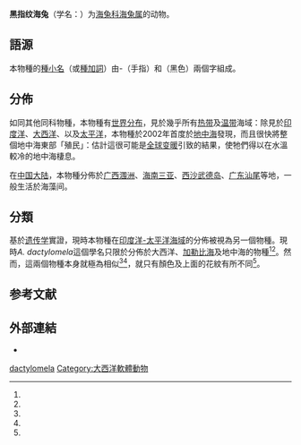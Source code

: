 {{split|Aplysia dactylomela|Aplysia argus}}
{{Speciesbox
 |taxon=Aplysia dactylomela
| image=Aplysia dactylomela.jpg
 |authority=(Rang, 1826)
 |synonyms_ref = 
 |synonyms = 
* ''Aplysia dactylolmela'' {{small|(Rang, 1826)}}{{r|id11353}}（拼寫錯誤）
}}

'''黑指纹海兔'''{{r|cef|id11353}}（学名：''{{lang|la|Aplysia dactylomela}}''）为[[海兔科|海兔科]][[海兔属|海兔属]]的动物{{r|id11353}}。

==語源==
本物種的[[種小名|種小名]]（或[[種加詞|種加詞]]）''{{lang|la|dactylomela}}''由''{{lang|la|dactylo}}''-（手指）和''{{lang|la|mela}}''（黑色）兩個字組成。

==分佈==
如同其他同科物種，本物種有[[世界分布|世界分布]]，見於幾乎所有[[热带|热带]]及[[温带|温带]]海域{{r|AV2013}}：除見於[[印度洋|印度洋]]、[[大西洋|大西洋]]、以及[[太平洋|太平洋]]，本物種於2002年首度於[[地中海|地中海]]發現，而且很快將整個地中海東部「殖民」：估計這很可能是[[全球变暖|全球变暖]]引致的結果{{r|VACY2013}}，使牠們得以在水溫較冷的地中海棲息。

在[[中国大陆|中国大陆]]，本物種分佈於[[广西|广西]][[涠洲|涠洲]]、[[海南|海南]][[三亚|三亚]]、[[西沙|西沙]][[武德岛|武德岛]]、[[广东|广东]][[汕尾|汕尾]]等地{{r|cef|id11353}}，一般生活於海藻间{{r|cef|id11353}}。

==分類==
基於[[遗传学|遗传学]]實證，現時本物種在[[印度洋-太平洋海域|印度洋-太平洋海域]]的分佈被視為另一個物種''{{tsl|en|Aplysia argus|}}''。現時''A. dactylomela''這個學名只限於分佈於大西洋、[[加勒比海|加勒比海]]及地中海的物種<ref name=AV2013/><ref name=VACY2013/>。然而，這兩個物種本身就極為相似<ref name=AV2013/><ref name=VACY2013/>，就只有顏色及上面的花紋有所不同<ref name=AV2013/>。

==参考文献==
{{reflist|refs=
<ref name=AV2013>Alexander, and Valdés (2013). ''The ring doesn’t mean a thing: Molecular data suggests a new taxonomy for two Pacific species of sea hares (Mollusca, Opisthobranchia, Aplysiidae).'' Pacific Science 67: 283–294.</ref>
<ref name="cef">中国经济动物志--海产软体动物</ref>
<ref name="id11353">{{cite web
 | url =http://www.bioinfo.cn/db05/BjdwSpecies.php?action=view&id=11353 | deadurl =yes
 | archive-url =https://web.archive.org/web/20160305041405/http://www.bioinfo.cn/db05/BjdwSpecies.php?action=view&id=11353
 | title =黑指纹海兔| work =《中国动物物种编目数据库》
 | publisher =中国科学院微生物研究所 | author =中国科学院动物研究所
 | access-date =2009-04-28| archivedate =2016-03-05 |language=zh-hans }}</ref>
<ref name=VACY2013>{{cite journal en |url=http://dx.doi.org/10.3391/ai.2013.8.4.06 |authors=Valdés, Alexander, Crocetta, Yokeş, Giacobbe, Poursanidis, Zenetos, Cervera, Caballer, Galil, and Schembri |year=2013 |title=The origin and dispersal pathway of the spotted sea hare Aplysia dactylomela (Mollusca: Opisthobranchia) in the Mediterranean Sea |journal=[[Aquatic_Invasions|Aquatic Invasions]] |volume=8 |issue=4 |pages=427–436 |doi=10.3391/ai.2013.8.4.06|language=en }}</ref>
}}

==外部連結==
{{commonscat|Aplysia dactylomela}}
*{{Wikispecies-inline|Aplysia dactylomela}}
{{Taxonbar}}
[[Category:海鹿属|dactylomela]]
[[Category:大西洋軟體動物|Category:大西洋軟體動物]]